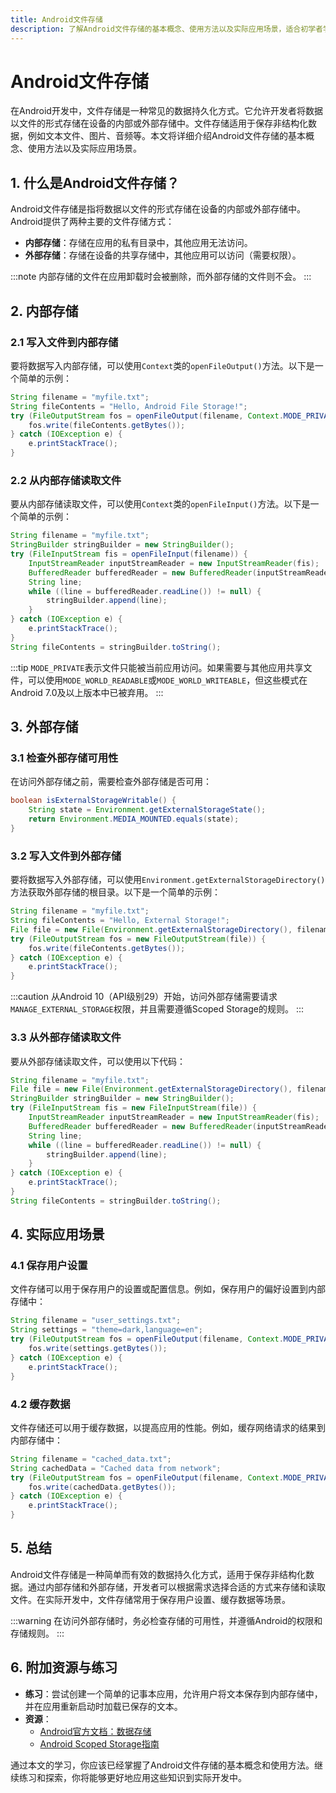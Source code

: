 ```yaml
---
title: Android文件存储
description: 了解Android文件存储的基本概念、使用方法以及实际应用场景，适合初学者学习。
---
```


# Android文件存储

在Android开发中，文件存储是一种常见的数据持久化方式。它允许开发者将数据以文件的形式存储在设备的内部或外部存储中。文件存储适用于保存非结构化数据，例如文本文件、图片、音频等。本文将详细介绍Android文件存储的基本概念、使用方法以及实际应用场景。

## 1. 什么是Android文件存储？

Android文件存储是指将数据以文件的形式存储在设备的内部或外部存储中。Android提供了两种主要的文件存储方式：

- **内部存储**：存储在应用的私有目录中，其他应用无法访问。
- **外部存储**：存储在设备的共享存储中，其他应用可以访问（需要权限）。

:::note
内部存储的文件在应用卸载时会被删除，而外部存储的文件则不会。
:::

## 2. 内部存储

### 2.1 写入文件到内部存储

要将数据写入内部存储，可以使用`Context`类的`openFileOutput()`方法。以下是一个简单的示例：

```java
String filename = "myfile.txt";
String fileContents = "Hello, Android File Storage!";
try (FileOutputStream fos = openFileOutput(filename, Context.MODE_PRIVATE)) {
    fos.write(fileContents.getBytes());
} catch (IOException e) {
    e.printStackTrace();
}
```

### 2.2 从内部存储读取文件

要从内部存储读取文件，可以使用`Context`类的`openFileInput()`方法。以下是一个简单的示例：

```java
String filename = "myfile.txt";
StringBuilder stringBuilder = new StringBuilder();
try (FileInputStream fis = openFileInput(filename)) {
    InputStreamReader inputStreamReader = new InputStreamReader(fis);
    BufferedReader bufferedReader = new BufferedReader(inputStreamReader);
    String line;
    while ((line = bufferedReader.readLine()) != null) {
        stringBuilder.append(line);
    }
} catch (IOException e) {
    e.printStackTrace();
}
String fileContents = stringBuilder.toString();
```

:::tip
`MODE_PRIVATE`表示文件只能被当前应用访问。如果需要与其他应用共享文件，可以使用`MODE_WORLD_READABLE`或`MODE_WORLD_WRITEABLE`，但这些模式在Android 7.0及以上版本中已被弃用。
:::

## 3. 外部存储

### 3.1 检查外部存储可用性

在访问外部存储之前，需要检查外部存储是否可用：

```java
boolean isExternalStorageWritable() {
    String state = Environment.getExternalStorageState();
    return Environment.MEDIA_MOUNTED.equals(state);
}
```

### 3.2 写入文件到外部存储

要将数据写入外部存储，可以使用`Environment.getExternalStorageDirectory()`方法获取外部存储的根目录。以下是一个简单的示例：

```java
String filename = "myfile.txt";
String fileContents = "Hello, External Storage!";
File file = new File(Environment.getExternalStorageDirectory(), filename);
try (FileOutputStream fos = new FileOutputStream(file)) {
    fos.write(fileContents.getBytes());
} catch (IOException e) {
    e.printStackTrace();
}
```

:::caution
从Android 10（API级别29）开始，访问外部存储需要请求`MANAGE_EXTERNAL_STORAGE`权限，并且需要遵循Scoped Storage的规则。
:::

### 3.3 从外部存储读取文件

要从外部存储读取文件，可以使用以下代码：

```java
String filename = "myfile.txt";
File file = new File(Environment.getExternalStorageDirectory(), filename);
StringBuilder stringBuilder = new StringBuilder();
try (FileInputStream fis = new FileInputStream(file)) {
    InputStreamReader inputStreamReader = new InputStreamReader(fis);
    BufferedReader bufferedReader = new BufferedReader(inputStreamReader);
    String line;
    while ((line = bufferedReader.readLine()) != null) {
        stringBuilder.append(line);
    }
} catch (IOException e) {
    e.printStackTrace();
}
String fileContents = stringBuilder.toString();
```

## 4. 实际应用场景

### 4.1 保存用户设置

文件存储可以用于保存用户的设置或配置信息。例如，保存用户的偏好设置到内部存储中：

```java
String filename = "user_settings.txt";
String settings = "theme=dark,language=en";
try (FileOutputStream fos = openFileOutput(filename, Context.MODE_PRIVATE)) {
    fos.write(settings.getBytes());
} catch (IOException e) {
    e.printStackTrace();
}
```

### 4.2 缓存数据

文件存储还可以用于缓存数据，以提高应用的性能。例如，缓存网络请求的结果到内部存储中：

```java
String filename = "cached_data.txt";
String cachedData = "Cached data from network";
try (FileOutputStream fos = openFileOutput(filename, Context.MODE_PRIVATE)) {
    fos.write(cachedData.getBytes());
} catch (IOException e) {
    e.printStackTrace();
}
```

## 5. 总结

Android文件存储是一种简单而有效的数据持久化方式，适用于保存非结构化数据。通过内部存储和外部存储，开发者可以根据需求选择合适的方式来存储和读取文件。在实际开发中，文件存储常用于保存用户设置、缓存数据等场景。

:::warning
在访问外部存储时，务必检查存储的可用性，并遵循Android的权限和存储规则。
:::

## 6. 附加资源与练习

- **练习**：尝试创建一个简单的记事本应用，允许用户将文本保存到内部存储中，并在应用重新启动时加载已保存的文本。
- **资源**：
  - [Android官方文档：数据存储](https://developer.android.com/training/data-storage)
  - [Android Scoped Storage指南](https://developer.android.com/training/data-storage#scoped-storage)

通过本文的学习，你应该已经掌握了Android文件存储的基本概念和使用方法。继续练习和探索，你将能够更好地应用这些知识到实际开发中。